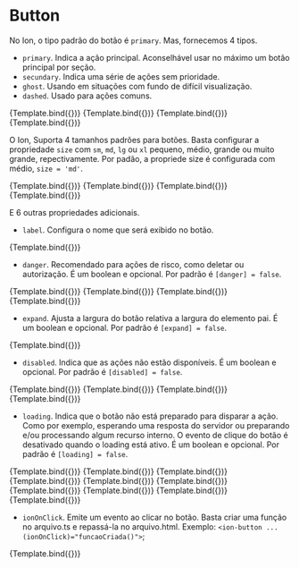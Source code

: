 
<Meta title="Ion/Buttons/Button" component={ButtonComponent} />


# Button

No Ion, o tipo padrão do botão é `primary`. Mas, fornecemos 4 tipos.

- `primary`. Indica a ação principal. Aconselhável usar no máximo um botão principal por seção.
- `secundary`. Indica uma série de ações sem prioridade.
- `ghost`. Usando em situações com fundo de difícil visualização.
- `dashed`. Usado para ações comuns.

<Canvas>
  <Story
    name="type: primary"
    args={{
      label: 'Primary',
      type: 'primary',
    }}
  >
    {Template.bind({})}
  </Story>
  <Story
    name="type: secundary"
    args={{
      label: 'Secundary',
      type: 'secundary',
    }}
  >
    {Template.bind({})}
  </Story>
  <Story
    name="type: ghost"
    args={{
      label: 'Ghost',
      type: 'ghost',
    }}
  >
    {Template.bind({})}
  </Story>
  <Story
    name="type: dashed"
    args={{
      label: 'Dashed',
      type: 'dashed',
    }}
  >
    {Template.bind({})}
  </Story>
</Canvas>

O Ion, Suporta 4 tamanhos padrões para botões. Basta configurar a propriedade `size` com `sm`, `md`, `lg` ou `xl` pequeno, médio, grande ou muito grande, repectivamente. Por padão, a propriede size é configurada com médio, `size = 'md'`.

<Canvas>
  <Story
    name="size: small"
    args={{
      label: 'Small',
      size: 'sm',
    }}
  >
    {Template.bind({})}
  </Story>
  <Story
    name="size: medium"
    args={{
      label: 'Medium',
      size: 'md',
    }}
  >
    {Template.bind({})}
  </Story>
  <Story
    name="size: large"
    args={{
      label: 'Large',
      size: 'lg',
    }}
  >
    {Template.bind({})}
  </Story>
  <Story
    name="size: extra-large"
    args={{
      label: 'Extra-large',
      size: 'xl',
    }}
  >
    {Template.bind({})}
  </Story>
</Canvas>

E 6 outras propriedades adicionais.

- `label`. Configura o nome que será exibido no botão.

<Canvas>
  <Story
    name="label: name button"
    args={{
      label: 'Nome do botão',
      type: 'primary',
    }}
  >
    {Template.bind({})}
  </Story>
</Canvas>

- `danger`. Recomendado para ações de risco, como deletar ou autorização. É um boolean e opcional. Por padrão é `[danger] = false`.

<Canvas>
  <Story
    name="danger in primary button"
    args={{
      label: 'Primary',
      type: 'primary',
      danger: true,
    }}
  >
    {Template.bind({})}
  </Story>
  <Story
    name="danger in secundary button"
    args={{
      label: 'Secundary',
      type: 'secundary',
      danger: true,
    }}
  >
    {Template.bind({})}
  </Story>
  <Story
    name="danger in ghost primary"
    args={{
      label: 'Ghost',
      type: 'ghost',
      danger: true,
    }}
  >
    {Template.bind({})}
  </Story>
  <Story
    name="danger in dashed button"
    args={{
      label: 'Dashed',
      type: 'dashed',
      danger: true,
    }}
  >
    {Template.bind({})}
  </Story>
</Canvas>

- `expand`. Ajusta a largura do botão relativa a largura do elemento pai. É um boolean e opcional. Por padrão é `[expand] = false`.

<Canvas>
  <Story
    name="expand: true"
    args={{
      label: 'primary',
      expand: true,
    }}
  >
    {Template.bind({})}
  </Story>
</Canvas>

- `disabled`. Indica que as ações não estão disponíveis. É um boolean e opcional. Por padrão é `[disabled] = false`.

<Canvas>
  <Story
    name="disabled in primary button"
    args={{
      label: 'Primary',
      type: 'primary',
      disabled: true,
    }}
  >
    {Template.bind({})}
  </Story>
  <Story
    name="disabled in secundary button"
    args={{
      label: 'Secundary',
      type: 'secundary',
      disabled: true,
    }}
  >
    {Template.bind({})}
  </Story>
  <Story
    name="disabled in ghost button"
    args={{
      label: 'Ghost',
      type: 'ghost',
      disabled: true,
    }}
  >
    {Template.bind({})}
  </Story>
  <Story
    name="disabled in dashed button"
    args={{
      label: 'Dashed',
      type: 'dashed',
      disabled: true,
    }}
  >
    {Template.bind({})}
  </Story>
</Canvas>

- `loading`. Indica que o botão não está preparado para disparar a ação. Como por exemplo, esperando uma resposta do servidor ou preparando e/ou processando algum recurso interno. O evento de clique do botão é desativado quando o loading está ativo. É um boolean e opcional. Por padrão é `[loading] = false`.

<Canvas>
  <Story
    name="Loading in primary button"
    args={{
      label: 'Loading',
      type: 'primary',
      loading: true,
    }}
  >
    {Template.bind({})}
  </Story>
  <Story
    name="Loading in secundary button"
    args={{
      label: 'Loading',
      type: 'secundary',
      loading: true,
    }}
  >
    {Template.bind({})}
  </Story>
  <Story
    name="Loading in ghost button"
    args={{
      label: 'Loading',
      type: 'ghost',
      loading: true,
    }}
  >
    {Template.bind({})}
  </Story>
  <Story
    name="Loading in dashed button"
    args={{
      label: 'Loading',
      type: 'dashed',
      loading: true,
    }}
  >
    {Template.bind({})}
  </Story>
  <Story
    name="Loading in primary danger button"
    args={{
      label: 'Loading',
      type: 'primary',
      danger: true,
      loading: true,
    }}
  >
    {Template.bind({})}
  </Story>
  <Story
    name="Loading in primary disabled button"
    args={{
      label: 'Loading',
      type: 'primary',
      disabled: true,
      loading: true,
    }}
  >
    {Template.bind({})}
  </Story>
  <Story
    name="Loading in secundary disabled button"
    args={{
      label: 'Loading',
      type: 'secundary',
      disabled: true,
      loading: true,
    }}
  >
    {Template.bind({})}
  </Story>
  <Story
    name="Loading in ghost disabled button"
    args={{
      label: 'Loading',
      type: 'ghost',
      disabled: true,
      loading: true,
    }}
  >
    {Template.bind({})}
  </Story>
  <Story
    name="Loading in dashed disabled button"
    args={{
      label: 'Loading',
      type: 'dashed',
      disabled: true,
      loading: true,
    }}
  >
    {Template.bind({})}
  </Story>
  <Story
    name="Loading in secundary danger disabled button"
    args={{
      label: 'Loading',
      type: 'secundary',
      danger: true,
      disabled: true,
      loading: true,
    }}
  >
    {Template.bind({})}
  </Story>
</Canvas>

- `ionOnClick`. Emite um evento ao clicar no botão. Basta criar uma função no arquivo.ts e repassá-la no arquivo.html.
  Exemplo: `<ion-button ... (ionOnClick)="funcaoCriada()">`;

<Canvas>
  <Story
    name="ionOnClick"
    args={{
      label: 'Confirmar',
    }}
  >
    {Template.bind({})}
  </Story>
</Canvas>
